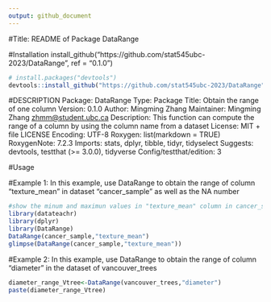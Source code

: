 ```yaml
---
output: github_document
---
```

#Title: README of Package DataRange


#Installation 
install_github("https://github.com/stat545ubc-2023/DataRange", ref = "0.1.0")
```r
# install.packages("devtools")
devtools::install_github("https://github.com/stat545ubc-2023/DataRange")
```

#DESCRIPTION 
Package: DataRange
Type: Package
Title: Obtain the range of one column
Version: 0.1.0
Author: Mingming Zhang
Maintainer: Mingming Zhang <zhmm@student.ubc.ca>
Description: This function can compute the range of a column by using the column name from a dataset
License: MIT + file LICENSE
Encoding: UTF-8
Roxygen: list(markdown = TRUE)
RoxygenNote: 7.2.3
Imports: 
    stats,
    dplyr,
    tibble,
    tidyr,
    tidyselect
Suggests: 
    devtools,
    testthat (>= 3.0.0),
    tidyverse
Config/testthat/edition: 3

#Usage

#Example 1: In this example, use DataRange to obtain the range of column "texture_mean" in dataset "cancer_sample" as well as the NA number
```r
#show the minum and maximun values in "texture_mean" column in cancer_sample dataset
library(datateachr)
library(dplyr)
library(DataRange)
DataRange(cancer_sample,"texture_mean")
glimpse(DataRange(cancer_sample,"texture_mean"))
```

#Example 2: In this example, use DataRange to obtain the range of column "diameter" in the dataset of vancouver_trees
```r
diameter_range_Vtree<-DataRange(vancouver_trees,"diameter")
paste(diameter_range_Vtree)
```